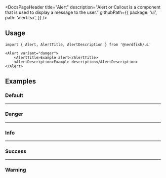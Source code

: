 <DocsPageHeader
	title="Alert"
	description="Alert or Callout is a component that is used to display a message to the user."
	githubPath={{
		package: 'ui',
		path: 'alert.tsx',
	}}
/>

<ComponentExample src="/src/app/docs/components/alert/examples/default.tsx">
	<AlertExample />
</ComponentExample>

## Usage

```tsx
import { Alert, AlertTitle, AlertDescription } from '@nerdfish/ui'
```

```tsx
<Alert variant="danger">
	<AlertTitle>Example alert</AlertTitle>
	<AlertDescription>Example description</AlertDescription>
</Alert>
```

## Examples

### Default

<ComponentExample src="/src/app/docs/components/alert/examples/default.tsx">
	<AlertExample />
</ComponentExample>

---

### Danger

<ComponentExample src="/src/app/docs/components/alert/examples/danger.tsx">
	<AlertDangerExample />
</ComponentExample>

---

### Info

<ComponentExample src="/src/app/docs/components/alert/examples/info.tsx">
	<AlertInfoExample />
</ComponentExample>

---

### Success

<ComponentExample src="/src/app/docs/components/alert/examples/success.tsx">
	<AlertSuccessExample />
</ComponentExample>

---

### Warning

<ComponentExample src="/src/app/docs/components/alert/examples/warning.tsx">
	<AlertWarningExample />
</ComponentExample>
